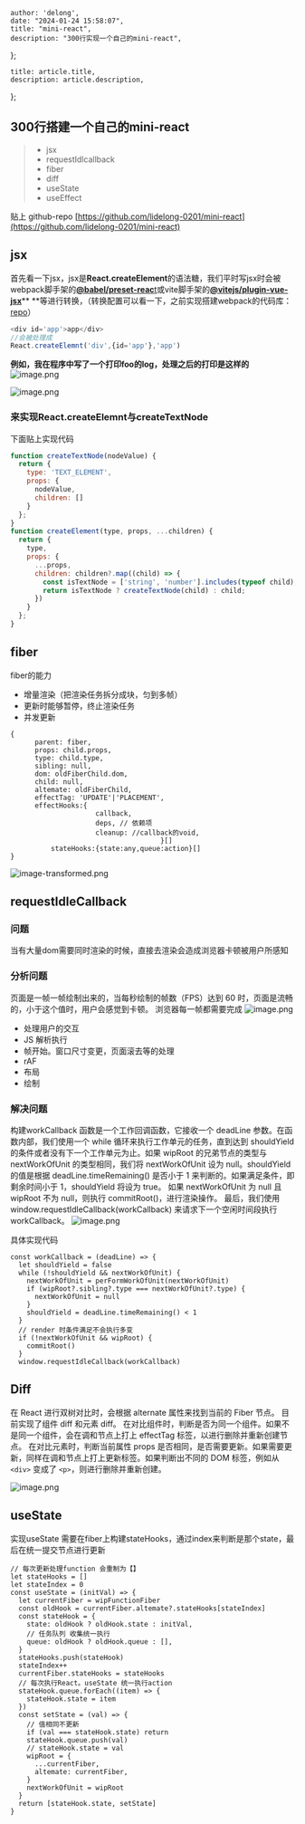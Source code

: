 

    author: 'delong',
    date: "2024-01-24 15:58:07",
    title: "mini-react",
    description: "300行实现一个自己的mini-react",
  };
  
    title: article.title,
    description: article.description,
};
  



## 300行搭建一个自己的mini-react
> - jsx
> - requestIdlcallback
> - fiber
> - diff
> - useState
> - useEffect
> 
贴上 github-repo [https://github.com/lidelong-0201/mini-react](https://github.com/lidelong-0201/mini-react)


## jsx
首先看一下jsx，jsx是**React.createElement**的语法糖，我们平时写jsx时会被webpack脚手架的[**@babel/preset-reac**t](https://babeljs.io/docs/babel-preset-react)或vite脚手架的[**@vitejs/plugin-vue-jsx**](https://github.com/vitejs/vite-plugin-vue/tree/main/packages/plugin-vue-jsx)** **等进行转换，（转换配置可以看一下，之前实现搭建webpack的代码库：[repo](https://github.com/lidelong-0201/dl-react-webpack)）
```javascript
<div id='app'>app</div>
//会被处理成
React.createElemnt('div',{id='app'},'app')
```
**例如，我在程序中写了一个打印foo的log，处理之后的打印是这样的**
![image.png](/images/articles/c0f417a492d19abb2b6e8473c20caef9.png)

![image.png](/images/articles/6659d571b24465b8a23189feaa0ae504.png)

### 来实现React.createElemnt与createTextNode

下面贴上实现代码
```javascript
function createTextNode(nodeValue) {
  return {
    type: 'TEXT_ELEMENT',
    props: {
      nodeValue,
      children: []
    }
  };
}
function createElement(type, props, ...children) {
  return {
    type,
    props: {
      ...props,
      children: children?.map((child) => {
        const isTextNode = ['string', 'number'].includes(typeof child);
        return isTextNode ? createTextNode(child) : child;
      })
    }
  };
}
```



## fiber
fiber的能力

- 增量渲染（把渲染任务拆分成块，匀到多帧）
- 更新时能够暂停，终止渲染任务
- 并发更新
```tsx
{
      parent: fiber,
      props: child.props,
      type: child.type,
      sibling: null,
      dom: oldFiberChild.dom,
      child: null,
      altemate: oldFiberChild,
      effectTag: 'UPDATE'|'PLACEMENT', 
      effectHooks:{
   					 callback,
    				 deps, // 依赖项
   					 cleanup: //callback的void,
 									 }[]
 		  stateHooks:{state:any,queue:action}[]
}
```

![image-transformed.png](/images/articles/58f09c6c86ed056778fbf373e52b7ef7.png)


## requestIdleCallback

### 问题
当有大量dom需要同时渲染的时候，直接去渲染会造成浏览器卡顿被用户所感知

### 分析问题
页面是一帧一帧绘制出来的，当每秒绘制的帧数（FPS）达到 60 时，页面是流畅的，小于这个值时，用户会感觉到卡顿。
浏览器每一帧都需要完成
![image.png](/images/articles/936e7ca526923329bf4fd8cf569eb6a9.png)

- 处理用户的交互
- JS 解析执行
- 帧开始。窗口尺寸变更，页面滚去等的处理
- rAF
- 布局
- 绘制

### 解决问题

构建workCallback 函数是一个工作回调函数，它接收一个 deadLine 参数。在函数内部，我们使用一个 while 循环来执行工作单元的任务，直到达到 shouldYield 的条件或者没有下一个工作单元为止。如果 wipRoot 的兄弟节点的类型与 nextWorkOfUnit 的类型相同，我们将 nextWorkOfUnit 设为 null。shouldYield 的值是根据 deadLine.timeRemaining() 是否小于 1 来判断的。如果满足条件，即剩余时间小于 1，shouldYield 将设为 true。
如果 nextWorkOfUnit 为 null 且 wipRoot 不为 null，则执行 commitRoot()，进行渲染操作。
最后，我们使用 window.requestIdleCallback(workCallback) 来请求下一个空闲时间段执行 workCallback。
![image.png](/images/articles/25147440ddcc680c06410ce5fd65f288.png)

具体实现代码
```tsx
const workCallback = (deadLine) => {
  let shouldYield = false
  while (!shouldYield && nextWorkOfUnit) {
    nextWorkOfUnit = perFormWorkOfUnit(nextWorkOfUnit)
    if (wipRoot?.sibling?.type === nextWorkOfUnit?.type) {
      nextWorkOfUnit = null
    }
    shouldYield = deadLine.timeRemaining() < 1
  }
  // render 时条件满足不会执行多变
  if (!nextWorkOfUnit && wipRoot) {
    commitRoot()
  }
  window.requestIdleCallback(workCallback)
```


## Diff
在 React 进行双树对比时，会根据 alternate 属性来找到当前的 Fiber 节点。
目前实现了组件 diff 和元素 diff。
在对比组件时，判断是否为同一个组件。如果不是同一个组件，会在调和节点上打上 effectTag 标签，以进行删除并重新创建节点。
在对比元素时，判断当前属性 props 是否相同，是否需要更新。如果需要更新，同样在调和节点上打上更新标签。如果判断出不同的 DOM 标签，例如从 ``<div>`` 变成了 ``<p>``，则进行删除并重新创建。

![image.png](/images/articles/6a79736f33c894d384849e551a57761e.png)

## useState
实现useState 需要在fiber上构建stateHooks，通过index来判断是那个state，最后在统一提交节点进行更新
```tsx
// 每次更新处理function 会重制为【】
let stateHooks = []
let stateIndex = 0
const useState = (initVal) => {
  let currentFiber = wipFunctionFiber
  const oldHook = currentFiber.altemate?.stateHooks[stateIndex]
  const stateHook = {
    state: oldHook ? oldHook.state : initVal,
    // 任务队列 收集统一执行
    queue: oldHook ? oldHook.queue : [],
  }
  stateHooks.push(stateHook)
  stateIndex++
  currentFiber.stateHooks = stateHooks
  // 每次执行React。useState 统一执行action
  stateHook.queue.forEach((item) => {
    stateHook.state = item
  })
  const setState = (val) => {
    // 值相同不更新
    if (val === stateHook.state) return
    stateHook.queue.push(val)
    // stateHook.state = val
    wipRoot = {
      ...currentFiber,
      altemate: currentFiber,
    }
    nextWorkOfUnit = wipRoot
  }
  return [stateHook.state, setState]
}
```

  